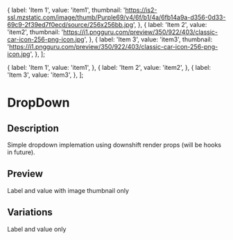 
  {
    label: 'Item 1',
    value: 'item1',
    thumbnail:
      'https://is2-ssl.mzstatic.com/image/thumb/Purple69/v4/6f/b1/4a/6fb14a9a-d356-0d33-69c9-2f39ed7f0ecd/source/256x256bb.jpg',
  },
  {
    label: 'Item 2',
    value: 'item2',
    thumbnail: 'https://i1.pngguru.com/preview/350/922/403/classic-car-icon-256-png-icon.jpg',
  },
  {
    label: 'Item 3',
    value: 'item3',
    thumbnail: 'https://i1.pngguru.com/preview/350/922/403/classic-car-icon-256-png-icon.jpg',
  },
];

  {
    label: 'Item 1',
    value: 'item1',
  },
  {
    label: 'Item 2',
    value: 'item2',
  },
  {
    label: 'Item 3',
    value: 'item3',
  },
];


<Meta title="DropDown" component={DropDown} />

# DropDown

## Description

Simple dropdown implemation using downshift render props (will be hooks in future).

## Preview

Label and value with image thumbnail only

<Preview>
  <Story name="With images">
    <DropDown onChange={onChange} items={itemsWithImages} initialSelectedItem={items[1]} />
  </Story>
</Preview>

## Variations

Label and value only

<Story name="Default">
  <DropDown onChange={onChange} items={items} initialSelectedItem={items[2]} />
</Story>
